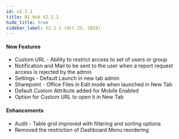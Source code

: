 ```yaml
---
id: v2.2.1
title: BI Hub V2.2.1
hide_title: true
sidebar_label: V2.2.1 (Oct 25, 2019)
---
```



<ReleaseDate
version=" BI Hub V2.2.1"
date="Oct 25, 2019"
/>

#### New Features 

* Custom URL - Ability to restrict access to set of users or group
* Notification and Mail to be sent to the user when a report request access is rejected by the admin
* Settings - Default Launch in new tab admin
* Sharepoint - Office Files in Edit mode when launched in New Tab
* Default Custom Attribute added for Mobile Enabled
* Option for Custom URL to open it in New Tab

#### Enhancements

* Audit - Table grid improved with filtering and sorting options
* Removed the restriction of Dashboard Menu reordering


